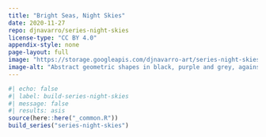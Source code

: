 ```yaml
---
title: "Bright Seas, Night Skies"
date: 2020-11-27
repo: djnavarro/series-night-skies
license-type: "CC BY 4.0"
appendix-style: none
page-layout: full
image: "https://storage.googleapis.com/djnavarro-art/series-night-skies/800/night-sky_11_264.png"
image-alt: "Abstract geometric shapes in black, purple and grey, against a dark blue background"
---
```

   
::: {.grid}
  
```r
#| echo: false
#| label: build-series-night-skies
#| message: false
#| results: asis
source(here::here("_common.R"))
build_series("series-night-skies")
```
   
:::
   
